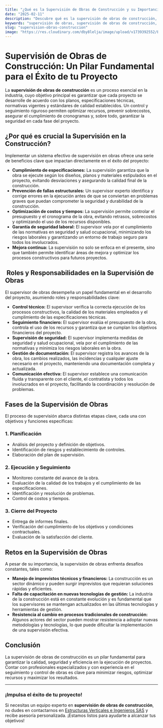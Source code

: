 ```yaml
---
title: "¿Qué es la Supervisión de Obras de Construcción y su Importancia?"
date: "2025-02-11"
description: "Descubre qué es la supervisión de obras de construcción, su importancia, los beneficios que aporta y cómo optimizar la gestión de tu proyecto."
keywords: "supervisión de obras, supervisión de obras de construcción, gestión de construcción, control de calidad en obras, supervisión técnica, seguridad en construcción, supervisión de obras civiles, supervisión de obras privadas, supervisión de obras públicas, tipos de supervisión de obras, costos de supervisión de obras, supervisión de obras en Colombia"
slug: "supervision-obras-construccion"
image: "https://res.cloudinary.com/dby8lelja/image/upload/v1739392552/Estructuras%20Verticales%20e%20Ingenieros%20SAS/Imagenes%20Blog/Supervisi%C3%B3n_de_Obras_qkrufl.webp"
---
```


# Supervisión de Obras de Construcción: Un Pilar Fundamental para el Éxito de tu Proyecto

La **supervisión de obras de construcción** es un proceso esencial en la industria, cuyo objetivo principal es garantizar que cada proyecto se desarrolle de acuerdo con los planos, especificaciones técnicas, normativas vigentes y estándares de calidad establecidos. Un control y seguimiento riguroso permiten optimizar recursos, prevenir sobrecostos, asegurar el cumplimiento de cronogramas y, sobre todo, garantizar la seguridad en cada fase del proyecto.

##  ¿Por qué es crucial la Supervisión en la Construcción?

Implementar un sistema efectivo de supervisión en obras ofrece una serie de beneficios clave que impactan directamente en el éxito del proyecto:

- **Cumplimiento de especificaciones:** La supervisión garantiza que la obra se ejecute según los diseños, planos y materiales estipulados en el proyecto, evitando desviaciones y asegurando la calidad final de la construcción.
- **Prevención de fallas estructurales:** Un supervisor experto identifica y corrige errores en la ejecución antes de que se conviertan en problemas graves que puedan comprometer la seguridad y durabilidad de la construcción.
- **Optimización de costos y tiempos:** La supervisión permite controlar el presupuesto y el cronograma de la obra, evitando retrasos, sobrecostos y optimizando el uso de los recursos disponibles.
- **Garantía de seguridad laboral:** El supervisor vela por el cumplimiento de las normativas en seguridad y salud ocupacional, minimizando los riesgos laborales y garantizando un entorno de trabajo seguro para todos los involucrados.
- **Mejora continua:** La supervisión no solo se enfoca en el presente, sino que también permite identificar áreas de mejora y optimizar los procesos constructivos para futuros proyectos.

## ️ Roles y Responsabilidades en la Supervisión de Obras

El supervisor de obras desempeña un papel fundamental en el desarrollo del proyecto, asumiendo roles y responsabilidades clave:

- **Control técnico:** El supervisor verifica la correcta ejecución de los procesos constructivos, la calidad de los materiales empleados y el cumplimiento de las especificaciones técnicas.
- **Seguimiento financiero:** El supervisor evalúa el presupuesto de la obra, controla el uso de los recursos y garantiza que se cumplan los objetivos financieros del proyecto.
- **Supervisión de seguridad:** El supervisor implementa medidas de seguridad y salud ocupacional, vela por el cumplimiento de las normativas y minimiza los riesgos laborales en la obra.
- **Gestión de documentación:** El supervisor registra los avances de la obra, los cambios realizados, las incidencias y cualquier ajuste necesario en el proyecto, manteniendo una documentación completa y actualizada.
- **Comunicación efectiva:** El supervisor establece una comunicación fluida y transparente con el cliente, el contratista y todos los involucrados en el proyecto, facilitando la coordinación y resolución de problemas.

##  Fases de la Supervisión de Obras

El proceso de supervisión abarca distintas etapas clave, cada una con objetivos y funciones específicas:

### 1. Planificación

- Análisis del proyecto y definición de objetivos.
- Identificación de riesgos y establecimiento de controles.
- Elaboración del plan de supervisión.

### 2. Ejecución y Seguimiento

- Monitoreo constante del avance de la obra.
- Evaluación de la calidad de los trabajos y el cumplimiento de las especificaciones.
- Identificación y resolución de problemas.
- Control de costos y tiempos.

### 3. Cierre del Proyecto

- Entrega de informes finales.
- Verificación del cumplimiento de los objetivos y condiciones contractuales.
- Evaluación de la satisfacción del cliente.

##  Retos en la Supervisión de Obras

A pesar de su importancia, la supervisión de obras enfrenta desafíos constantes, tales como:

- **Manejo de imprevistos técnicos y financieros:** La construcción es un sector dinámico y pueden surgir imprevistos que requieran soluciones rápidas y eficientes.
- **Falta de capacitación en nuevas tecnologías de gestión:** La industria de la construcción está en constante evolución y es fundamental que los supervisores se mantengan actualizados en las últimas tecnologías y herramientas de gestión.
- **Resistencia al cambio en procesos tradicionales de construcción:** Algunos actores del sector pueden mostrar resistencia a adoptar nuevas metodologías y tecnologías, lo que puede dificultar la implementación de una supervisión efectiva.

##  Conclusión

La supervisión de obras de construcción es un pilar fundamental para garantizar la calidad, seguridad y eficiencia en la ejecución de proyectos. Contar con profesionales especializados y con experiencia en el seguimiento y control de obras es clave para minimizar riesgos, optimizar recursos y maximizar los resultados.

---

###  ¡Impulsa el éxito de tu proyecto!

Si necesitas un equipo experto en **supervisión de obras de construcción**, no dudes en contactarnos en [Estructuras Verticales e Ingenieros SAS](https://www.estructurasverticales.com/) y recibe asesoría personalizada. ¡Estamos listos para ayudarte a alcanzar tus objetivos!